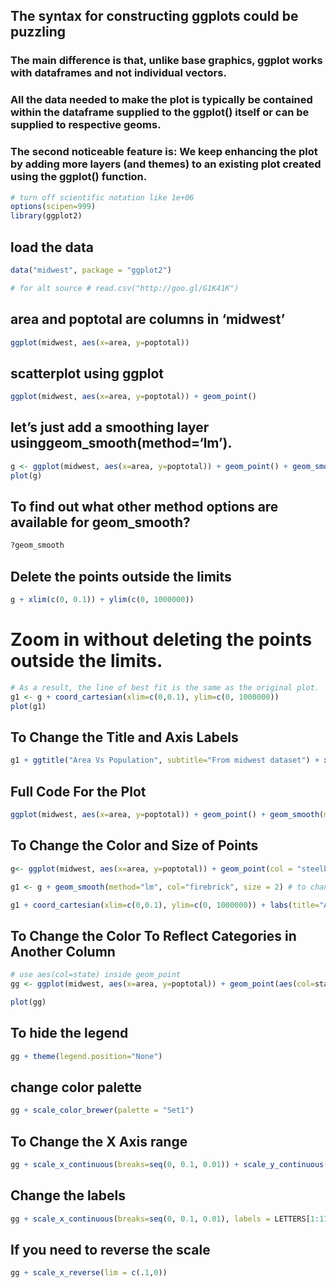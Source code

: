 ## The syntax for constructing ggplots could be puzzling 
 
### The main difference is that, unlike base graphics, ggplot works with dataframes and not individual vectors.
### All the data needed to make the plot is typically be contained within the dataframe supplied to the ggplot() itself or can be supplied to respective geoms. 
### The second noticeable feature is: We keep enhancing the plot by adding more layers (and themes)  to an existing plot created using the ggplot() function.

```r
# turn off scientific notation like 1e+06
options(scipen=999)
library(ggplot2)
```

## load the data
```r

data("midwest", package = "ggplot2") 

# for alt source # read.csv("http://goo.gl/G1K41K") 
```

## area and poptotal are columns in 'midwest'
```r
ggplot(midwest, aes(x=area, y=poptotal))
```
## scatterplot using ggplot
```r
ggplot(midwest, aes(x=area, y=poptotal)) + geom_point()
```
## let’s just add a smoothing layer usinggeom_smooth(method='lm'). 
```r
g <- ggplot(midwest, aes(x=area, y=poptotal)) + geom_point() + geom_smooth(method = "lm")
plot(g)
```
## To find out what other method options are available for geom_smooth?
```r
?geom_smooth
```

## Delete the points outside the limits 
```r
g + xlim(c(0, 0.1)) + ylim(c(0, 1000000)) 
```
# Zoom in without deleting the points outside the limits. 
```r
# As a result, the line of best fit is the same as the original plot.
g1 <- g + coord_cartesian(xlim=c(0,0.1), ylim=c(0, 1000000))
plot(g1)
```
## To Change the Title and Axis Labels
```r
g1 + ggtitle("Area Vs Population", subtitle="From midwest dataset") + xlab("Area") + ylab("Population")

```
## Full Code For the Plot
```r
ggplot(midwest, aes(x=area, y=poptotal)) + geom_point() + geom_smooth(method="lm") + coord_cartesian(xlim=c(0,0.1), ylim=c(0, 1000000)) + labs(title="Area Vs Population", subtitle="From midwest dataset", y="Population", x="Area", caption="Midwest Demographics")

```

## To Change the Color and Size of Points
```r
g<- ggplot(midwest, aes(x=area, y=poptotal)) + geom_point(col = "steelblue", size = 2) # to change the color and size of scatter points

g1 <- g + geom_smooth(method="lm", col="firebrick", size = 2) # to change the color or smooth line

g1 + coord_cartesian(xlim=c(0,0.1), ylim=c(0, 1000000)) + labs(title="Area Vs Population", subtitle="From midwest dataset", y="Population", x="Area", caption="Midwest Demographics")

```
## To Change the Color To Reflect Categories in Another Column
```r
# use aes(col=state) inside geom_point
gg <- ggplot(midwest, aes(x=area, y=poptotal)) + geom_point(aes(col=state), size=3) + geom_smooth(method="lm") + coord_cartesian(xlim=c(0,0.1), ylim=c(0, 1000000)) + labs(title="Area Vs Population", subtitle="From midwest dataset", y="Population", x="Area", caption="Midwest Demographics")

plot(gg)
```
## To hide the legend
```r
gg + theme(legend.position="None")
```
## change color palette 
```r
gg + scale_color_brewer(palette = "Set1")
```
## To Change the X Axis range
```r
gg + scale_x_continuous(breaks=seq(0, 0.1, 0.01)) + scale_y_continuous(breaks = seq(0, 1000000 , 200000))
```
## Change the labels
```r
gg + scale_x_continuous(breaks=seq(0, 0.1, 0.01), labels = LETTERS[1:11]) + scale_y_continuous(breaks = seq(0, 1000000 , 200000))
```
## If you need to reverse the scale
```r
gg + scale_x_reverse(lim = c(.1,0))
```









